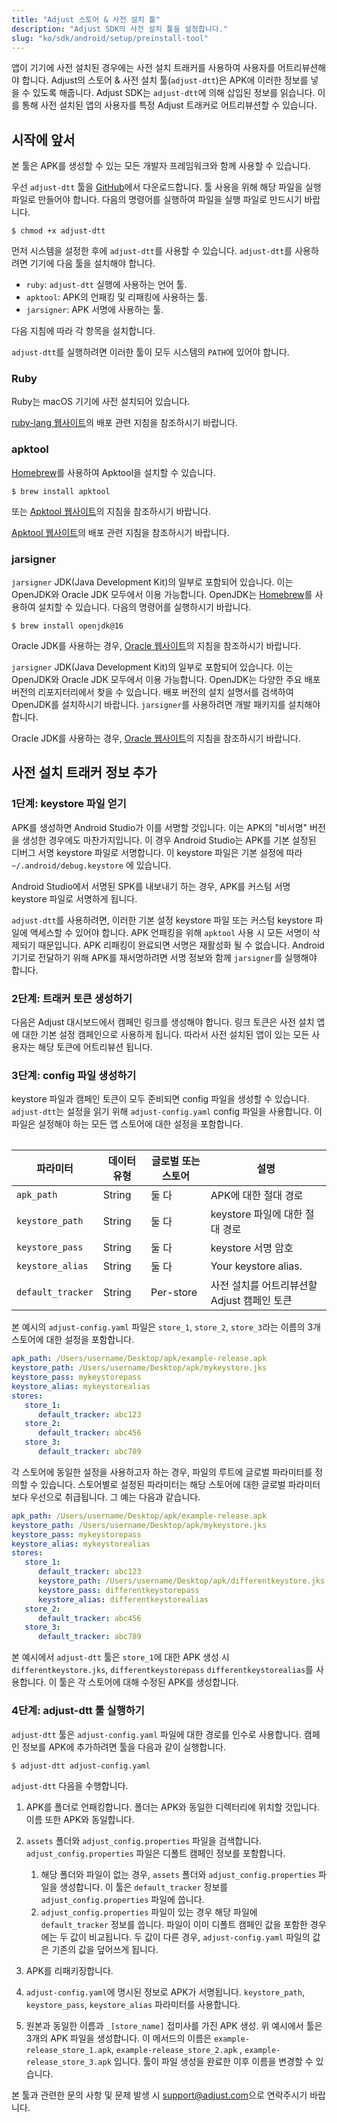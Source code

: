 ```yaml
---
title: "Adjust 스토어 & 사전 설치 툴"
description: "Adjust SDK의 사전 설치 툴을 설정합니다."
slug: "ko/sdk/android/setup/preinstall-tool"
---
```


앱이 기기에 사전 설치된 경우에는 사전 설치 트래커를 사용하여 사용자를 어트리뷰션해야 합니다. Adjust의 스토어 & 사전 설치 툴\(`adjust-dtt`\)은 APK에 이러한 정보를 넣을 수 있도록 해줍니다. Adjust SDK는 `adjust-dtt`에 의해 삽입된 정보를 읽습니다. 이를 통해 사전 설치된 앱의 사용자를 특정 Adjust 트래커로 어트리뷰션할 수 있습니다.

## 시작에 앞서

<Callout type="note">

본 툴은 APK를 생성할 수 있는 모든 개발자 프레임워크와 함께 사용할 수 있습니다.

</Callout>

우선 `adjust-dtt` 툴을 [GitHub](https://github.com/adjust/android_sdk/blob/master/tools/adjust-dtt)에서 다운로드합니다. 툴 사용을 위해 해당 파일을 실행 파일로 만들어야 합니다. 다음의 명령어를 실행하여 파일을 실행 파일로 만드시기 바랍니다.

```console
$ chmod +x adjust-dtt
```

먼저 시스템을 설정한 후에 `adjust-dtt`를 사용할 수 있습니다. `adjust-dtt`를 사용하려면 기기에 다음 툴을 설치해야 합니다.

-  `ruby`: `adjust-dtt` 실행에 사용하는 언어 툴.
-  `apktool`: APK의 언패킹 및 리패킹에 사용하는 툴.
-  `jarsigner`: APK 서명에 사용하는 툴.

다음 지침에 따라 각 항목을 설치합니다.

<Callout type="important">

`adjust-dtt`를 실행하려면 이러한 툴이 모두 시스템의 `PATH`에 있어야 합니다.

</Callout>

### Ruby

<Tabs>

<Tab title="Mac OS" sync="mac">

Ruby는 macOS 기기에 사전 설치되어 있습니다.

</Tab>

<Tab title="Linux" sync="linux">

[ruby\-lang 웹사이트](https://www.ruby-lang.org/ko/documentation/installation/)의 배포 관련 지침을 참조하시기 바랍니다.

</Tab>

</Tabs>

### apktool

<Tabs>

<Tab title="Mac OS" sync="mac">

[Homebrew](https://brew.sh/)를 사용하여 Apktool을 설치할 수 있습니다.

```console
$ brew install apktool
```

또는 [Apktool 웹사이트](https://ibotpeaches.github.io/Apktool/install/)의 지침을 참조하시기 바랍니다.

</Tab>

<Tab title="Linux" sync="linux">

[Apktool 웹사이트](https://ibotpeaches.github.io/Apktool/install/)의 배포 관련 지침을 참조하시기 바랍니다.

</Tab>

</Tabs>

### jarsigner

<Tabs>

<Tab title="Mac OS" sync="mac">

`jarsigner` JDK\(Java Development Kit\)의 일부로 포함되어 있습니다. 이는 OpenJDK와 Oracle JDK 모두에서 이용 가능합니다. OpenJDK는 [Homebrew](https://brew.sh)를 사용하여 설치할 수 있습니다. 다음의 명령어를 실행하시기 바랍니다.

```console
$ brew install openjdk@16
```

Oracle JDK를 사용하는 경우, [Oracle 웹사이트](https://docs.oracle.com/ko/java/javase/16/install/installation-jdk-macos.html#GUID-E8A251B6-D9A9-4276-ABC8-CC0DAD62EA33)의 지침을 참조하시기 바랍니다.

</Tab>

<Tab title="Linux" sync="linux">

`jarsigner` JDK\(Java Development Kit\)의 일부로 포함되어 있습니다. 이는 OpenJDK와 Oracle JDK 모두에서 이용 가능합니다. OpenJDK는 다양한 주요 배포 버전의 리포지터리에서 찾을 수 있습니다. 배포 버전의 설치 설명서를 검색하여 OpenJDK를 설치하시기 바랍니다. `jarsigner`를 사용하려면 개발 패키지를 설치해야 합니다.

Oracle JDK를 사용하는 경우, [Oracle 웹사이트](https://docs.oracle.com/ko/java/javase/16/install/installation-jdk-linux-platforms.html#GUID-737A84E4-2EFF-4D38-8E60-3E29D1B884B8)의 지침을 참조하시기 바랍니다.

</Tab>

</Tabs>

## 사전 설치 트래커 정보 추가

### 1단계: keystore 파일 얻기

APK를 생성하면 Android Studio가 이를 서명할 것입니다. 이는 APK의 "비서명" 버전을 생성한 경우에도 마찬가지입니다. 이 경우 Android Studio는 APK를 기본 설정된 디버그 서명 keystore 파일로 서명합니다. 이 keystore 파일은 기본 설정에 따라 `~/.android/debug.keystore` 에 있습니다.

Android Studio에서 서명된 SPK를 내보내기 하는 경우, APK를 커스텀 서명 keystore 파일로 서명하게 됩니다.

`adjust-dtt`를 사용하려면, 이러한 기본 설정 keystore 파일 또는 커스텀 keystore 파일에 액세스할 수 있어야 합니다. APK 언패킹을 위해 `apktool` 사용 시 모든 서명이 삭제되기 때문입니다. APK 리패킹이 완료되면 서명은 재활성화 될 수 없습니다. Android 기기로 전달하기 위해 APK를 재서명하려면 서명 정보와 함께 `jarsigner`를 실행해야 합니다.

### 2단계: 트래커 토큰 생성하기

다음은 Adjust 대시보드에서 캠페인 링크를 생성해야 합니다. 링크 토큰은 사전 설치 앱에 대한 기본 설정 캠페인으로 사용하게 됩니다. 따라서 사전 설치된 앱이 있는 모든 사용자는 해당 토큰에 어트리뷰션 됩니다.

### 3단계: config 파일 생성하기

keystore 파일과 캠페인 토큰이 모두 준비되면 config 파일을 생성할 수 있습니다. `adjust-dtt`는 설정을 읽기 위해 `adjust-config.yaml` config 파일을 사용합니다. 이 파일은 설정해야 하는 모든 앱 스토어에 대한 설정을 포함합니다.

<Table>

| 파라미터          | 데이터 유형 | 글로벌 또는 스토어 | 설명                                        |
| ----------------- | ----------- | ------------------ | ------------------------------------------- |
| `apk_path`        | String      | 둘 다              | APK에 대한 절대 경로                        |
| `keystore_path`   | String      | 둘 다              | keystore 파일에 대한 절대 경로              |
| `keystore_pass`   | String      | 둘 다              | keystore 서명 암호                          |
| `keystore_alias`  | String      | 둘 다              | Your keystore alias.                        |
| `default_tracker` | String      | Per\-store         | 사전 설치를 어트리뷰션할 Adjust 캠페인 토큰 |

</Table>

본 예시의 `adjust-config.yaml` 파일은 `store_1`, `store_2`, `store_3`라는 이름의 3개 스토어에 대한 설정을 포함합니다.

```yaml
apk_path: /Users/username/Desktop/apk/example-release.apk
keystore_path: /Users/username/Desktop/apk/mykeystore.jks
keystore_pass: mykeystorepass
keystore_alias: mykeystorealias
stores:
   store_1:
      default_tracker: abc123
   store_2:
      default_tracker: abc456
   store_3:
      default_tracker: abc789
```

각 스토어에 동일한 설정을 사용하고자 하는 경우, 파일의 루트에 글로벌 파라미터를 정의할 수 있습니다. 스토어별로 설정된 파라미터는 해당 스토어에 대한 글로벌 파라미터보다 우선으로 취급됩니다. 그 예는 다음과 같습니다.

```yaml
apk_path: /Users/username/Desktop/apk/example-release.apk
keystore_path: /Users/username/Desktop/apk/mykeystore.jks
keystore_pass: mykeystorepass
keystore_alias: mykeystorealias
stores:
   store_1:
      default_tracker: abc123
      keystore_path: /Users/username/Desktop/apk/differentkeystore.jks
      keystore_pass: differentkeystorepass
      keystore_alias: differentkeystorealias
   store_2:
      default_tracker: abc456
   store_3:
      default_tracker: abc789
```

본 예시에서 `adjust-dtt` 툴은 `store_1`에 대한 APK 생성 시 `differentkeystore.jks`, `differentkeystorepass` `differentkeystorealias`를 사용합니다. 이 툴은 각 스토어에 대해 수정된 APK를 생성합니다.

### 4단계: adjust\-dtt 툴 실행하기

`adjust-dtt` 툴은 `adjust-config.yaml` 파일에 대한 경로를 인수로 사용합니다. 캠페인 정보를 APK에 추가하려면 툴을 다음과 같이 실행합니다.

```console
$ adjust-dtt adjust-config.yaml
```

`adjust-dtt` 다음을 수행합니다.

1. APK를 폴더로 언패킹합니다. 폴더는 APK와 동일한 디렉터리에 위치할 것입니다. 이름 또한 APK와 동일합니다.
2. `assets` 폴더와 `adjust_config.properties` 파일을 검색합니다. `adjust_config.properties` 파일은 디폴트 캠페인 정보를 포함합니다.

   1. 해당 폴더와 파일이 없는 경우, `assets` 폴더와 `adjust_config.properties` 파일을 생성합니다. 이 툴은 `default_tracker` 정보를 `adjust_config.properties` 파일에 씁니다.
   2. `adjust_config.properties` 파일이 있는 경우 해당 파일에 `default_tracker` 정보를 씁니다. 파일이 이미 디폴트 캠페인 값을 포함한 경우에는 두 값이 비교됩니다. 두 값이 다른 경우, `adjust-config.yaml` 파일의 값은 기존의 값을 덮어쓰게 됩니다.

3. APK를 리패키징합니다.
4. `adjust-config.yaml`에 명시된 정보로 APK가 서명됩니다. `keystore_path`, `keystore_pass`, `keystore_alias` 파라미터를 사용합니다.
5. 원본과 동일한 이름과 `_[store_name]` 접미사를 가진 APK 생성. 위 예시에서 툴은 3개의 APK 파일을 생성합니다. 이 메서드의 이름은 `example-release_store_1.apk`, `example-release_store_2.apk` , `example-release_store_3.apk` 입니다. 툴이 파일 생성을 완료한 이후 이름을 변경할 수 있습니다.

본 툴과 관련한 문의 사항 및 문제 발생 시 [support@adjust.com](mailto:support@adjust.com)으로 연락주시기 바랍니다.
